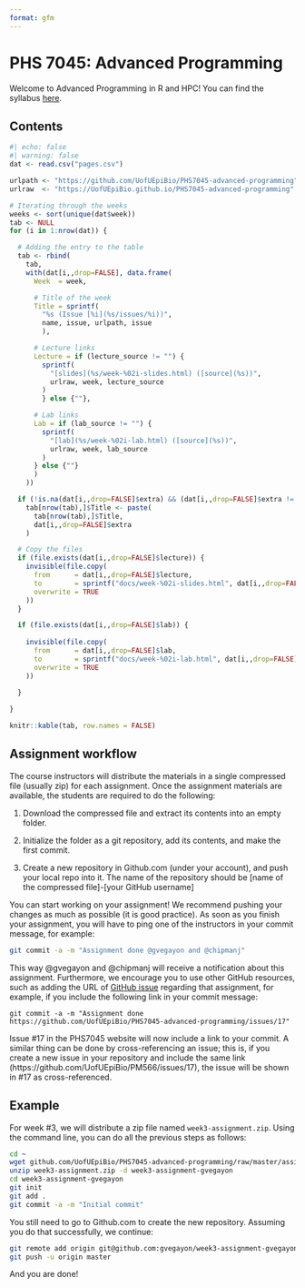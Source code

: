 ```yaml
---
format: gfm
---
```


# PHS 7045: Advanced Programming

Welcome to Advanced Programming in R and HPC! You can find the syllabus [here](syllabus.md).

## Contents

```r
#| echo: false
#| warning: false
dat <- read.csv("pages.csv")

urlpath <- "https://github.com/UofUEpiBio/PHS7045-advanced-programming"
urlraw  <- "https://UofUEpiBio.github.io/PHS7045-advanced-programming"

# Iterating through the weeks
weeks <- sort(unique(dat$week))
tab <- NULL
for (i in 1:nrow(dat)) {

  # Adding the entry to the table
  tab <- rbind(
    tab,
    with(dat[i,,drop=FALSE], data.frame(
      Week  = week,

      # Title of the week
      Title = sprintf(
        "%s (Issue [%i](%s/issues/%i))",
        name, issue, urlpath, issue
        ),

      # Lecture links
      Lecture = if (lecture_source != "") {
        sprintf(
          "[slides](%s/week-%02i-slides.html) ([source](%s))",
          urlraw, week, lecture_source 
        )
        } else {""},

      # Lab links
      Lab = if (lab_source != "") {
        sprintf(
          "[lab](%s/week-%02i-lab.html) ([source](%s))",
          urlraw, week, lab_source 
        )
      } else {""}
      )
    ))

  if (!is.na(dat[i,,drop=FALSE]$extra) && (dat[i,,drop=FALSE]$extra != ""))
    tab[nrow(tab),]$Title <- paste(
      tab[nrow(tab),]$Title,
      dat[i,,drop=FALSE]$extra
    )

  # Copy the files
  if (file.exists(dat[i,,drop=FALSE]$lecture)) {
    invisible(file.copy(
      from      = dat[i,,drop=FALSE]$lecture,
      to        = sprintf("docs/week-%02i-slides.html", dat[i,,drop=FALSE]$week), 
      overwrite = TRUE
    ))
  }

  if (file.exists(dat[i,,drop=FALSE]$lab)) {
    
    invisible(file.copy(
      from      = dat[i,,drop=FALSE]$lab,
      to        = sprintf("docs/week-%02i-lab.html", dat[i,,drop=FALSE]$week), 
      overwrite = TRUE
    ))
    
  }

}

knitr::kable(tab, row.names = FALSE)
```

## Assignment workflow

The course instructors will distribute the materials in a single compressed file (usually zip) for each assignment. Once the assignment materials are
available, the students are required to do the following: 

1. Download the compressed file and extract its contents into an empty folder.

2. Initialize the folder as a git repository, add its contents, and make
   the first commit.

3. Create a new repository in Github.com (under your account), and push your local repo into it. The name of the repository should be [name of the compressed file]-[your GitHub username]

You can start working on your assignment! We recommend pushing your changes as much as possible (it is good practice). As soon as you finish your assignment, you will have to ping one of the instructors in your commit message, for example:

```sh
git commit -a -m "Assignment done @gvegayon and @chipmanj"
```

This way @gvegayon and @chipmanj will receive a notification about this assignment. Furthermore, we encourage you to use other GitHub resources, such as adding the URL of [GitHub issue]() regarding that assignment, for example, if you include the following link in your commit message:

```
git commit -a -m "Assignment done https://github.com/UofUEpiBio/PHS7045-advanced-programming/issues/17"
```

Issue #17 in the PHS7045 website will now include a link to your commit. A similar thing can be done by cross-referencing an issue; this is, if you create a new issue in your repository and include the same link (https://github.com/UofUEpiBio/PM566/issues/17), the issue will be shown in #17 as cross-referenced.

## Example

For week #3, we will distribute a zip file named `week3-assignment.zip`. Using the command line, you can do all the previous steps as follows:

```sh
cd ~
wget github.com/UofUEpiBio/PHS7045-advanced-programming/raw/master/assignments/week3-assignment.zip
unzip week3-assignment.zip -d week3-assignment-gvegayon
cd week3-assignment-gvegayon
git init
git add .
git commit -a -m "Initial commit"
```

You still need to go to Github.com to create the new repository. Assuming you do that successfully, we continue:

```sh
git remote add origin git@github.com:gvegayon/week3-assignment-gvegayon.git
git push -u origin master
```

And you are done!

